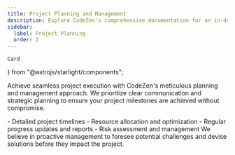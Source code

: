```yaml
---
title: Project Planning and Management
description: Explore CodeZen's comprehensive documentation for an in-depth look at our premium tools and automation services. 
sidebar:
  label: Project Planning
  order: 2
---
```


    Card
} from "@astrojs/starlight/components";

Achieve seamless project execution with CodeZen's meticulous planning and management approach. We prioritize clear communication and strategic planning to ensure your project milestones are achieved without compromise.

<Card title="Our planning and management services include:" icon="seti:notebook">
    - Detailed project timelines
    - Resource allocation and optimization
    - Regular progress updates and reports
    - Risk assessment and management
</Card>
We believe in proactive management to foresee potential challenges and devise solutions before they impact the project.